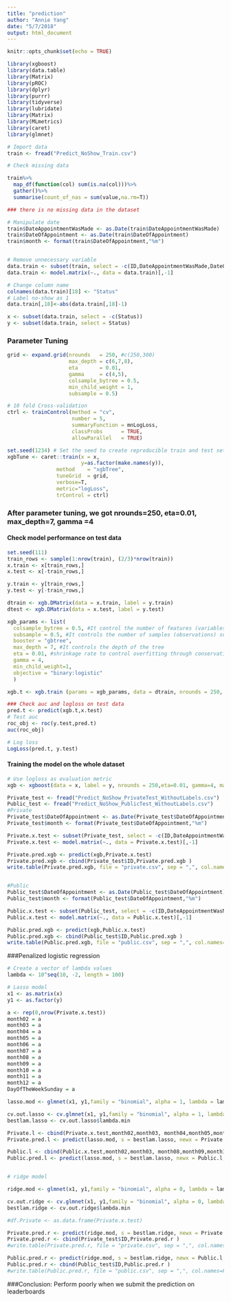 ```yaml
---
title: "prediction"
author: "Annie Yang"
date: "5/7/2018"
output: html_document
---
```


```r
knitr::opts_chunk$set(echo = TRUE)
```


```r
library(xgboost)
library(data.table)
library(Matrix)
library(pROC)
library(dplyr)
library(purrr)
library(tidyverse)
library(lubridate)
library(Matrix)
library(MLmetrics)
library(caret)
library(glmnet)
```


```r
# Import data
train <- fread("Predict_NoShow_Train.csv")

# Check missing data

train%>%
  map_df(function(col) sum(is.na(col)))%>%
  gather()%>%
  summarise(count_of_nas = sum(value,na.rm=T))

### there is no missing data in the dataset

# Manipulate date
train$DateAppointmentWasMade <- as.Date(train$DateAppointmentWasMade)
train$DateOfAppointment <- as.Date(train$DateOfAppointment)
train$month <- format(train$DateOfAppointment,"%m")


# Remove unnecessary variable
data.train <- subset(train, select = -c(ID,DateAppointmentWasMade,DateOfAppointment))
data.train <- model.matrix(~., data = data.train)[,-1]

# Change column name
colnames(data.train)[18] <- "Status"
# Label no-show as 1
data.train[,18]<-abs(data.train[,18]-1)

x <- subset(data.train, select = -c(Status))
y <- subset(data.train, select = Status)
```

### Parameter Tuning
```r
grid <- expand.grid(nrounds   = 250, #c(250,300)
                    max_depth = c(6,7,8),
                    eta       = 0.01,
                    gamma     = c(4,5),
                    colsample_bytree = 0.5,
                    min_child_weight = 1,
                    subsample = 0.5)

# 10 fold Cross-validation
ctrl <- trainControl(method = "cv",
                     number = 5,
                     summaryFunction = mnLogLoss, 
                     classProbs      = TRUE,
                     allowParallel   = TRUE)

set.seed(1234) # Set the seed to create reproducible train and test sets.
xgbTune <- caret::train(x = x,
                        y=as.factor(make.names(y)),
                method    = "xgbTree",
                tuneGrid  = grid,
                verbose=T,
                metric="logLoss",
                trControl = ctrl)
```

### After parameter tuning, we got nrounds=250, eta=0.01, max_depth=7, gamma =4
#### Check model performance on test data
```r
set.seed(111)
train_rows <- sample(1:nrow(train), (2/3)*nrow(train))
x.train <- x[train_rows,]
x.test <- x[-train_rows,]

y.train <- y[train_rows,]
y.test <- y[-train_rows,]

dtrain <- xgb.DMatrix(data = x.train, label = y.train)
dtest <- xgb.DMatrix(data = x.test, label = y.test)

xgb_params <- list(
  colsample_bytree = 0.5, #It control the number of features (variables) supplied to a tree
  subsample = 0.5, #It controls the number of samples (observations) supplied to a tree
  booster = "gbtree",
  max_depth = 7, #It controls the depth of the tree
  eta = 0.01, #shrinkage rate to control overfitting through conservative approach
  gamma = 4,
  min_child_weight=1,
  objective = "binary:logistic"
  )

xgb.t <- xgb.train (params = xgb_params, data = dtrain, nrounds = 250, watchlist = list(val=dtest,train=dtrain), print_every_n = 50, maximize = F , eval_metric = "logloss")

### Check auc and logloss on test data
pred.t <- predict(xgb.t,x.test)
# Test auc
roc_obj <- roc(y.test,pred.t)
auc(roc_obj)

# Log loss
LogLoss(pred.t, y.test)
```

#### Training the model on the whole dataset
```r
# Use logloss as evaluation metric
xgb <- xgboost(data = x, label = y, nrounds = 250,eta=0.01, gamma=4, max_depth=7, min_child_weight=1, subsample=0.5, colsample_bytree=0.5,objective = "binary:logistic", eval_metric = "logloss",print_every_n = 50)

```


```r

Private_test <- fread("Predict_NoShow_PrivateTest_WithoutLabels.csv")
Public_test <- fread("Predict_NoShow_PublicTest_WithoutLabels.csv")
#Private
Private_test$DateOfAppointment <- as.Date(Private_test$DateOfAppointment)
Private_test$month <- format(Private_test$DateOfAppointment,"%m")

Private.x.test <- subset(Private_test, select = -c(ID,DateAppointmentWasMade,DateOfAppointment))
Private.x.test <- model.matrix(~., data = Private.x.test)[,-1]

Private.pred.xgb <- predict(xgb,Private.x.test)
Private.pred.xgb <- cbind(Private_test$ID,Private.pred.xgb )
write.table(Private.pred.xgb, file = "private.csv", sep = ",", col.names=FALSE, row.names = FALSE)


#Public
Public_test$DateOfAppointment <- as.Date(Public_test$DateOfAppointment)
Public_test$month <- format(Public_test$DateOfAppointment,"%m")

Public.x.test <- subset(Public_test, select = -c(ID,DateAppointmentWasMade,DateOfAppointment))
Public.x.test <- model.matrix(~., data = Public.x.test)[,-1]

Public.pred.xgb <- predict(xgb,Public.x.test)
Public.pred.xgb <- cbind(Public_test$ID,Public.pred.xgb )
write.table(Public.pred.xgb, file = "public.csv", sep = ",", col.names=FALSE, row.names = FALSE)

```

###Penalized logistic regression
```r
# Create a vector of lambda values
lambda <- 10^seq(10, -2, length = 100)

# Lasso model
x1 <- as.matrix(x)
y1 <- as.factor(y)

a <- rep(0,nrow(Private.x.test))
month02 = a
month03 = a
month04 = a
month05 = a
month06 = a
month07 = a
month08 = a
month09 = a
month10 = a
month11 = a
month12 = a
DayOfTheWeekSunday = a

lasso.mod <- glmnet(x1, y1,family = "binomial", alpha = 1, lambda = lambda)

cv.out.lasso <- cv.glmnet(x1, y1,family = "binomial", alpha = 1, lambda = lambda)
bestlam.lasso <- cv.out.lasso$lambda.min

Private.l <- cbind(Private.x.test,month02,month03, month04,month05,month06,month07,DayOfTheWeekSunday)
Private.pred.l <- predict(lasso.mod, s = bestlam.lasso, newx = Private.l,type = "response")

Public.l <- cbind(Public.x.test,month02,month03, month08,month09,month10,month11,month12,DayOfTheWeekSunday)
Public.pred.l <- predict(lasso.mod, s = bestlam.lasso, newx = Public.l,type = "response")


# ridge model

ridge.mod <- glmnet(x1, y1,family = "binomial", alpha = 0, lambda = lambda)

cv.out.ridge <- cv.glmnet(x1, y1,family = "binomial", alpha = 0, lambda = lambda)
bestlam.ridge <- cv.out.ridge$lambda.min

#df.Private <- as.data.frame(Private.x.test)

Private.pred.r <- predict(ridge.mod, s = bestlam.ridge, newx = Private.l,type = "response")
Private.pred.r <- cbind(Private_test$ID,Private.pred.r )
#write.table(Private.pred.r, file = "private.csv", sep = ",", col.names=FALSE, row.names = FALSE)

Public.pred.r <- predict(ridge.mod, s = bestlam.ridge, newx = Public.l,type = "response")
Public.pred.r <- cbind(Public_test$ID,Public.pred.r )
#write.table(Public.pred.r, file = "public.csv", sep = ",", col.names=FALSE, row.names = FALSE)

```

###Conclusion: Perform poorly when we submit the prediction on leaderboards

